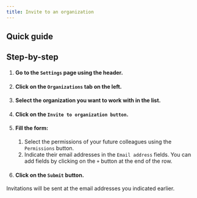 ```yaml
---
title: Invite to an organization
---
```



## Quick guide

<VideoPlayer src="https://cdn.csquare.run/docs/webm/invite-to-organization.webm" />

## Step-by-step

1. #### Go to the `Settings` page using the header.
2. #### Click on the `Organizations` tab on the left.
3. #### Select the organization you want to work with in the list.
4. #### Click on the `Invite to organization button`.
5. #### Fill the form:
   1. Select the permissions of your future colleagues using the `Permissions` button.
   2. Indicate their email addresses in the `Email address` fields. You can add fields by clicking on the `+` button at the end of the row.
6. #### Click on the `Submit` button.

Invitations will be sent at the email addresses you indicated earlier.
